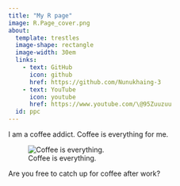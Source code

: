---
title: "My R page" 
image: R.Page_cover.png 
about: 
  template: trestles
  image-shape: rectangle 
  image-width: 30em 
  links: 
    - text: GitHub 
      icon: github 
      href: https://github.com/Nunukhaing-3 
    - text: YouTube 
      icon: youtube 
      href: https://www.youtube.com/\@95Zuuzuu 
  id: ppc 
---

:::{#ppc}

I am a coffee addict. Coffee is everything for me.

![Coffee is everything.](coffee.G3.jpg)  

Are you free to catch up for coffee after work?  

:::
